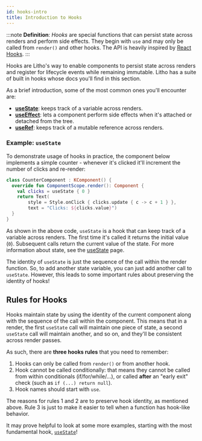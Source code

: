 ```yaml
---
id: hooks-intro
title: Introduction to Hooks
---
```



:::note
**Definition**: *Hooks* are special functions that can persist state across renders and perform side effects. They begin with `use` and may only be called from `render()` and other hooks. The API is heavily inspired by [React Hooks](https://reactjs.org/docs/hooks-intro.html).
:::

Hooks are Litho's way to enable components to persist state across renders and register for lifecycle events while remaining immutable. Litho has a suite of built in hooks whose docs you'll find in this section.

As a brief introduction, some of the most common ones you'll encounter are:
- **[useState](/mainconcepts/use-state.mdx)**: keeps track of a variable across renders.
- **[useEffect](/mainconcepts/use-effect.mdx)**: lets a component perform side effects when it's attached or detached from the tree.
- **[useRef](/mainconcepts/use-ref.mdx)**: keeps track of a mutable reference across renders.

### Example: `useState`

To demonstrate usage of hooks in practice, the component below implements a simple counter - whenever it's clicked it'll increment the number of clicks and re-render:

```kotlin {3}
class CounterComponent : KComponent() {
  override fun ComponentScope.render(): Component {
    val clicks = useState { 0 }
    return Text(
        style = Style.onClick { clicks.update { c -> c + 1 } },
        text = "Clicks: ${clicks.value}")
  }
}
```

As shown in the above code, `useState` is a hook that can keep track of a variable across renders. The first time it's called it returns the initial value (`0`).  Subsequent calls return the current value of the state. For more information about state, see the [useState](/mainconcepts/use-state.mdx) page.

The identity of `useState` is just the sequence of the call within the render function. So, to add another state variable, you can just add another call to `useState`. However, this leads to some important rules about preserving the identity of hooks!

## Rules for Hooks

Hooks maintain state by using the identity of the current component along with the sequence of the call within the component. This means that in a render, the first `useState` call will maintain one piece of state, a second `useState` call will maintain another, and so on, and they'll be consistent across render passes.

As such, there are **three hooks rules** that you need to remember:

 1. Hooks can only be called from `render()` or from another hook.
 2. Hook cannot be called conditionally: that means they cannot be called from within conditionals (if/for/while/...), or called **after** an "early exit" check (such as `if (...) return null`).
 3. Hook names should start with `use`.

The reasons for rules 1 and 2 are to preserve hook identity, as mentioned above. Rule 3 is just to make it easier to tell when a function has hook-like behavior.

It may prove helpful to look at some more examples, starting with the most fundamental hook, [`useState`](/mainconcepts/use-state.mdx)!
